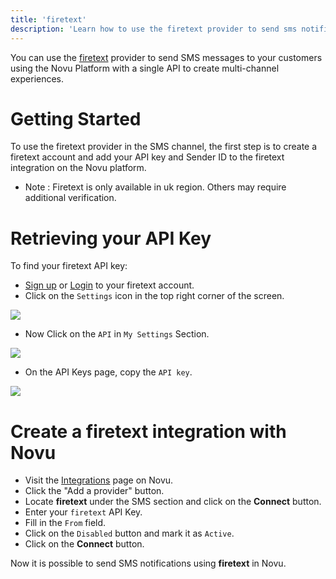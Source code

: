 ```yaml
---
title: 'firetext'
description: 'Learn how to use the firetext provider to send sms notifications using Novu'
---
```


You can use the [firetext](firetext) provider to send SMS messages to your customers using the Novu Platform with a single API to create multi-channel experiences.

# Getting Started

To use the firetext provider in the SMS channel, the first step is to create a firetext account and add your API key and Sender ID to the firetext integration on the Novu platform.
- Note : Firetext is only available in uk region. Others may require additional verification.


# Retrieving your API Key

To find your firetext API key:

- [Sign up](https://app.firetext.co.uk/signup) or [Login](https://app.firetext.co.uk/) to your firetext account.
- Click on the `Settings` icon in the top right corner of the screen.
<Frame caption="Click on the Settings icon in the top right corner of the screen"><img src="/images/channels-and-providers-sms-firetext-1.png" /> </Frame>

- Now Click on the `API` in `My Settings` Section.
<Frame caption="Now Click on the API in My Settings Section"><img src="/images/channels-and-providers-sms-firetext-2.png" /> </Frame>

- On the API Keys page, copy the `API key`.
<Frame caption="On the API Keys page, copy the API key"><img src="/images/channels-and-providers-sms-firetext-3.png" /> </Frame>


# Create a firetext integration with Novu

- Visit the [Integrations](https://web.novu.co/integrations) page on Novu.
- Click the "Add a provider" button.
- Locate **firetext** under the SMS section and click on the **Connect** button.
- Enter your `firetext` API Key.
- Fill in the `From` field.
- Click on the `Disabled` button and mark it as `Active`.
- Click on the **Connect** button.

Now it is possible to send SMS notifications using **firetext** in Novu.
